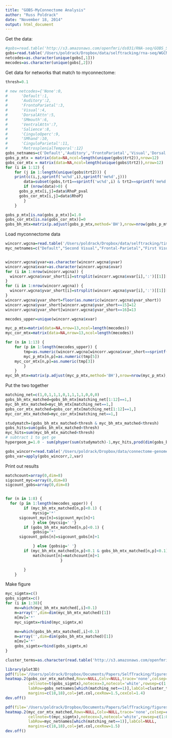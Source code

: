 ```yaml
---
title: "GOBS-MyConnectome Analysis"
author: "Russ Poldrack"
date: "November 18, 2014"
output: html_document
---
```


Get the data:

```r
#gobs=read.table('http://s3.amazonaws.com/openfmri/ds031/RNA-seq/GOBS_SOLAR_expression_results.csv',sep=',',header=TRUE)
gobs=read.table('/Users/poldrack/Dropbox/data/selftracking/rna-seq/WGCNA/WC.ME_h2_rho_p_run4.csv',sep=',',header=TRUE)
netcodes=as.character(unique(gobs[,1]))
mecodes=as.character(unique(gobs[,2]))
```

Get data for networks that match to myconnectome:

```r
thresh=0.1

# new netcodes={'None':0,
#      'Default':1,
#      'Auditory':2,
#      'FrontoParietal':3,
#      'Visual':4,
#      'DorsalAttn':5,
#      'SMmouth':6,
#      'VentralAttn':7,
#      'Salience':8,
#      'CinguloOperc':9,
#      'SMhand':10,
#      'CinguloParietal':11,
#      'RetrosplenialTemporal':12}
gobs_netnames=c('Default','Auditory','FrontoParietal','Visual','Dorsal Attention','Somatomotor mouth','Ventral Attention','Salience','Cingulo-opercular','Somatomotor hand','Cingulo-parietal','Retrosplenial-Temporal')
gobs_p_mtx = matrix(data=NA,ncol=length(unique(gobs$trt2)),nrow=12)
gobs_cor_mtx = matrix(data=NA,ncol=length(unique(gobs$trt2)),nrow=12)
for (i in 1:12) {
	for (j in 1:length(unique(gobs$trt2))) {
    print(c(i,j,sprintf('wc%d',i),sprintf('me%d',j)))
		data=subset(gobs,trt1==sprintf('wc%d',i) & trt2==sprintf('me%d',j))
		if (nrow(data)>0) {
      gobs_p_mtx[i,j]=data$RhoP_pval
      gobs_cor_mtx[i,j]=data$RhoP}
		}
	}

gobs_p_mtx[is.na(gobs_p_mtx)]=1.0  
gobs_cor_mtx[is.na(gobs_cor_mtx)]=0 
gobs_bh_mtx=matrix(p.adjust(gobs_p_mtx,method='BH'),nrow=nrow(gobs_p_mtx),ncol=ncol(gobs_p_mtx))

```

Load myconnectome data
```r
wincorr.wgcna=read.table('/Users/poldrack/Dropbox/data/selftracking/timeseries_analyses/out.dat.wgcna_wincorr.txt')
myc_netnames=c("Default","Second Visual","Frontal-Parietal","First Visual","First Dorsal Attention","6:Second Dorsal Attention","Ventral Attention-Language","Salience","Cingulo-opercular","Somatomotor","Frontal-Parietal-Other","Medial Parietal","Parieto Occipital")


wincorr.wgcna$yvar=as.character(wincorr.wgcna$yvar)
wincorr.wgcna$xvar=as.character(wincorr.wgcna$xvar)
for (i in 1:nrow(wincorr.wgcna)) {
  wincorr.wgcna$xvar_short[i]=strsplit(wincorr.wgcna$xvar[i],':')[[1]][1]
}
for (i in 1:nrow(wincorr.wgcna)) {
  wincorr.wgcna$yvar_short[i]=strsplit(wincorr.wgcna$yvar[i],':')[[1]][1]
}
wincorr.wgcna$yvar_short=floor(as.numeric(wincorr.wgcna$yvar_short))
wincorr.wgcna$yvar_short[wincorr.wgcna$yvar_short==15]=12
wincorr.wgcna$yvar_short[wincorr.wgcna$yvar_short==16]=13

mecodes_upper=unique(wincorr.wgcna$xvar)

myc_p_mtx=matrix(data=NA,nrow=13,ncol=length(mecodes))
myc_cor_mtx=matrix(data=NA,nrow=13,ncol=length(mecodes))

for (n in 1:13) {
	for (p in 1:length(mecodes_upper)) {
		tmp=as.numeric(wincorr.wgcna[wincorr.wgcna$xvar_short==sprintf('ME%d',p) & wincorr.wgcna$yvar_short==n,])
		myc_p_mtx[n,p]=as.numeric(tmp[5])
  	myc_cor_mtx[n,p]=as.numeric(tmp[3])
		}
	}
myc_bh_mtx=matrix(p.adjust(myc_p_mtx,method='BH'),nrow=nrow(myc_p_mtx),ncol=ncol(myc_p_mtx))

```

Put the two together
```r
matching_net=c(1,0,1,1,1,0,1,1,1,1,0,0,0)
gobs_bh_mtx_matched=gobs_bh_mtx[matching_net[1:12]==1,]
myc_bh_mtx_matched=myc_bh_mtx[matching_net==1,]
gobs_cor_mtx_matched=gobs_cor_mtx[matching_net[1:12]==1,]
myc_cor_mtx_matched=myc_cor_mtx[matching_net==1,]

studymatch=(gobs_bh_mtx_matched<thresh & myc_bh_mtx_matched<thresh)
gobs_hits=sum(gobs_bh_mtx_matched<thresh)
myc_hits=sum(myc_bh_mtx_matched<thresh)
# subtract 1 to get ge
hypergeom_p=1.0 - sum(phyper(sum(studymatch)-1,myc_hits,prod(dim(gobs_bh_mtx_matched))-myc_hits,gobs_hits))

gobs_wincorr=read.table('/Users/poldrack/Dropbox/data/connectome-genome/transcripts/wincorr_common.txt')
gobs_var=apply(gobs_wincorr,2,var)

```

Print out results
```r

matchcount=array(0,dim=8)
sigcount_myc=array(0,dim=8)
sigcount_gobs=array(0,dim=8)


for (n in 1:8) {
  for (p in 1:length(mecodes_upper)) {
		if (myc_bh_mtx_matched[n,p]<0.1) {
			mycsig='*'
      sigcount_myc[n]=sigcount_myc[n]+1
			} else {mycsig=' '}
		if (gobs_bh_mtx_matched[n,p]<0.1) {
			gobsig='*'
      sigcount_gobs[n]=sigcount_gobs[n]+1

			} else {gobsig=' '}
		if (myc_bh_mtx_matched[n,p]<0.1 & gobs_bh_mtx_matched[n,p]<0.1) {
			matchcount[n]=matchcount[n]+1
						} 

		}
	}


```
Make figure
```r

myc_sigmtx=c()
gobs_sigmtx=c()
for (i in 1:38){
    mv=which(myc_bh_mtx_matched[,i]<0.1)
    m=array('',dim=dim(myc_bh_mtx_matched)[1])
    m[mv]='*'
    myc_sigmtx=rbind(myc_sigmtx,m)
    
    mv=which(gobs_bh_mtx_matched[,i]<0.1)
    m=array('',dim=dim(gobs_bh_mtx_matched)[1])
    m[mv]='*'
    gobs_sigmtx=rbind(gobs_sigmtx,m)
}

cluster_terms=as.character(read.table('http://s3.amazonaws.com/openfmri/ds031/RNA-seq/module_descriptions.txt',header=FALSE,sep='\t')$V2)

library(plot3D)
pdf(file='/Users/poldrack/Dropbox/Documents/Papers/SelfTracking/figures/gobs_expression_heatmap_matched.pdf',width=18,height=12)
heatmap.2(gobs_cor_mtx_matched,Rowv=NULL,Colv=NULL,trace='none',colsep=c(1:38),
          cellnote=t(gobs_sigmtx),notecex=3,notecol='white',rowsep=c(1:8),
          labRow=gobs_netnames[which(matching_net==1)],labCol=cluster_terms,
          margins=c(18,18),col=jet.col,cexRow=1.5,cexCol=1.4)
dev.off()

pdf(file='/Users/poldrack/Dropbox/Documents/Papers/SelfTracking/figures/myc_expression_heatmap_matched.pdf',width=18,height=12)
heatmap.2(myc_cor_mtx_matched,Rowv=NULL,Colv=NULL,trace='none',colsep=c(1:38),
          cellnote=t(myc_sigmtx),notecex=3,notecol='white',rowsep=c(1:8),
          labRow=myc_netnames[which(matching_net==1)],labCol=NULL,
          margins=c(18,18),col=jet.col,cexRow=1.5)
dev.off()

```